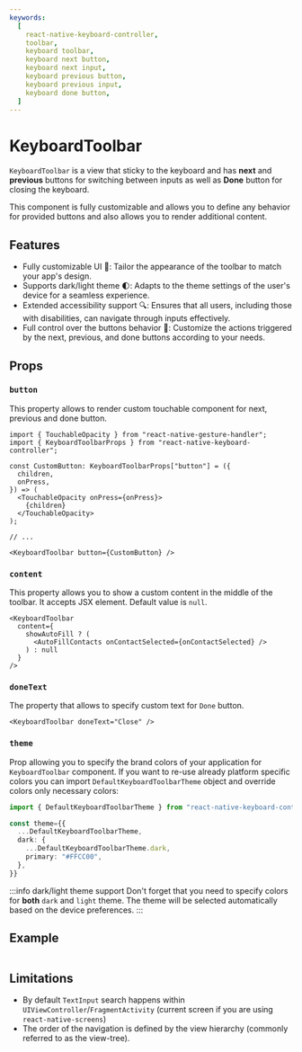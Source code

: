 ```yaml
---
keywords:
  [
    react-native-keyboard-controller,
    toolbar,
    keyboard toolbar,
    keyboard next button,
    keyboard next input,
    keyboard previous button,
    keyboard previous input,
    keyboard done button,
  ]
---
```


# KeyboardToolbar

`KeyboardToolbar` is a view that sticky to the keyboard and has **next** and **previous** buttons for switching between inputs as well as **Done** button for closing the keyboard.

This component is fully customizable and allows you to define any behavior for provided buttons and also allows you to render additional content.


<div style={{ display: "flex", justifyContent: "center", marginBottom: 20 }}>
  <Lottie
    className="lottie"
    animationData={toolbar}
    style={{ width: 400, height: 400 }}
    loop
  />
</div>

## Features

- Fully customizable UI 🎨: Tailor the appearance of the toolbar to match your app's design.
- Supports dark/light theme 🌓: Adapts to the theme settings of the user's device for a seamless experience.
- Extended accessibility support 🔍: Ensures that all users, including those with disabilities, can navigate through inputs effectively.
- Full control over the buttons behavior 🔧: Customize the actions triggered by the next, previous, and done buttons according to your needs.

## Props

### `button`

This property allows to render custom touchable component for next, previous and done button.

```
import { TouchableOpacity } from "react-native-gesture-handler";
import { KeyboardToolbarProps } from "react-native-keyboard-controller";

const CustomButton: KeyboardToolbarProps["button"] = ({
  children,
  onPress,
}) => (
  <TouchableOpacity onPress={onPress}>
    {children}
  </TouchableOpacity>
);

// ...

<KeyboardToolbar button={CustomButton} />
```

### `content`

This property allows you to show a custom content in the middle of the toolbar. It accepts JSX element. Default value is `null`.

```tsx
<KeyboardToolbar
  content={
    showAutoFill ? (
      <AutoFillContacts onContactSelected={onContactSelected} />
    ) : null
  }
/>
```

### `doneText`

The property that allows to specify custom text for `Done` button.

```tsx
<KeyboardToolbar doneText="Close" />
```

### `theme`

Prop allowing you to specify the brand colors of your application for `KeyboardToolbar` component. If you want to re-use already platform specific colors you can import `DefaultKeyboardToolbarTheme` object and override colors only necessary colors:

```ts
import { DefaultKeyboardToolbarTheme } from "react-native-keyboard-controller";

const theme={{
  ...DefaultKeyboardToolbarTheme,
  dark: {
    ...DefaultKeyboardToolbarTheme.dark,
    primary: "#FFCC00",
  },
}}
```

:::info dark/light theme support
Don't forget that you need to specify colors for **both** `dark` and `light` theme. The theme will be selected automatically based on the device preferences.
:::

## Example

```tsx

```

## Limitations

- By default `TextInput` search happens within `UIViewController`/`FragmentActivity` (current screen if you are using `react-native-screens`)
- The order of the navigation is defined by the view hierarchy (commonly referred to as the view-tree).
